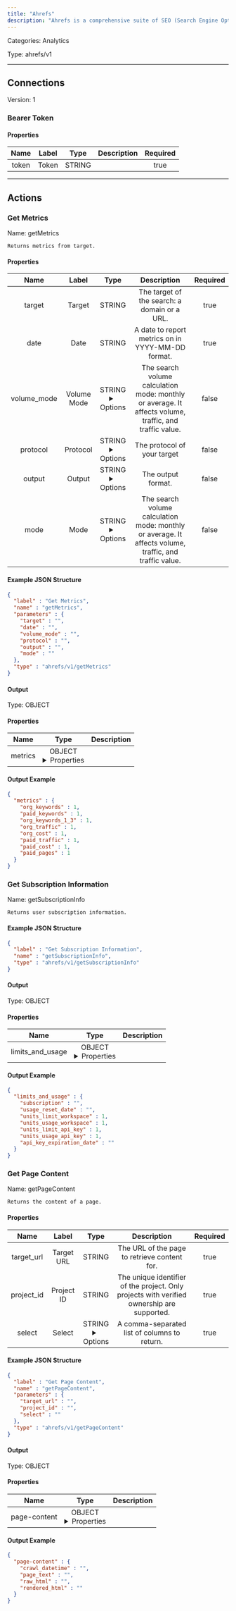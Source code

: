 ```yaml
---
title: "Ahrefs"
description: "Ahrefs is a comprehensive suite of SEO (Search Engine Optimization) tools used by digital marketers and businesses to improve their website's visibility in search engine results."
---
```



Categories: Analytics


Type: ahrefs/v1

<hr />



## Connections

Version: 1


### Bearer Token

#### Properties

|      Name       |      Label     |     Type     |     Description     | Required |
|:---------------:|:--------------:|:------------:|:-------------------:|:--------:|
| token | Token | STRING |  | true |





<hr />


## Actions


### Get Metrics
Name: getMetrics

`Returns metrics from target.`

#### Properties

|      Name       |      Label     |     Type     |     Description     | Required |
|:---------------:|:--------------:|:------------:|:-------------------:|:--------:|
| target | Target | STRING | The target of the search: a domain or a URL. | true |
| date | Date | STRING | A date to report metrics on in YYYY-MM-DD format. | true |
| volume_mode | Volume Mode | STRING <details> <summary> Options </summary> monthly, average </details> | The search volume calculation mode: monthly or average. It affects volume, traffic, and traffic value. | false |
| protocol | Protocol | STRING <details> <summary> Options </summary> both, http, https </details> | The protocol of your target | false |
| output | Output | STRING <details> <summary> Options </summary> json, csv, xml, php </details> | The output format. | false |
| mode | Mode | STRING <details> <summary> Options </summary> exact, prefix, domain, subdomains </details> | The search volume calculation mode: monthly or average. It affects volume, traffic, and traffic value. | false |

#### Example JSON Structure
```json
{
  "label" : "Get Metrics",
  "name" : "getMetrics",
  "parameters" : {
    "target" : "",
    "date" : "",
    "volume_mode" : "",
    "protocol" : "",
    "output" : "",
    "mode" : ""
  },
  "type" : "ahrefs/v1/getMetrics"
}
```

#### Output



Type: OBJECT


#### Properties

|     Name     |     Type     |     Description     |
|:------------:|:------------:|:-------------------:|
| metrics | OBJECT <details> <summary> Properties </summary> &#123;INTEGER\(org_keywords), INTEGER\(paid_keywords), INTEGER\(org_keywords_1_3), INTEGER\(org_traffic), INTEGER\(org_cost), INTEGER\(paid_traffic), INTEGER\(paid_cost), INTEGER\(paid_pages)&#125; </details> |  |




#### Output Example
```json
{
  "metrics" : {
    "org_keywords" : 1,
    "paid_keywords" : 1,
    "org_keywords_1_3" : 1,
    "org_traffic" : 1,
    "org_cost" : 1,
    "paid_traffic" : 1,
    "paid_cost" : 1,
    "paid_pages" : 1
  }
}
```


### Get Subscription Information
Name: getSubscriptionInfo

`Returns user subscription information.`

#### Example JSON Structure
```json
{
  "label" : "Get Subscription Information",
  "name" : "getSubscriptionInfo",
  "type" : "ahrefs/v1/getSubscriptionInfo"
}
```

#### Output



Type: OBJECT


#### Properties

|     Name     |     Type     |     Description     |
|:------------:|:------------:|:-------------------:|
| limits_and_usage | OBJECT <details> <summary> Properties </summary> &#123;STRING\(subscription), STRING\(usage_reset_date), INTEGER\(units_limit_workspace), INTEGER\(units_usage_workspace), INTEGER\(units_limit_api_key), INTEGER\(units_usage_api_key), STRING\(api_key_expiration_date)&#125; </details> |  |




#### Output Example
```json
{
  "limits_and_usage" : {
    "subscription" : "",
    "usage_reset_date" : "",
    "units_limit_workspace" : 1,
    "units_usage_workspace" : 1,
    "units_limit_api_key" : 1,
    "units_usage_api_key" : 1,
    "api_key_expiration_date" : ""
  }
}
```


### Get Page Content
Name: getPageContent

`Returns the content of a page.`

#### Properties

|      Name       |      Label     |     Type     |     Description     | Required |
|:---------------:|:--------------:|:------------:|:-------------------:|:--------:|
| target_url | Target URL | STRING | The URL of the page to retrieve content for. | true |
| project_id | Project ID | STRING | The unique identifier of the project. Only projects with verified ownership are supported. | true |
| select | Select | STRING <details> <summary> Options </summary> crawl_datetime, page_text, raw_html, rendered_html </details> | A comma-separated list of columns to return. | true |

#### Example JSON Structure
```json
{
  "label" : "Get Page Content",
  "name" : "getPageContent",
  "parameters" : {
    "target_url" : "",
    "project_id" : "",
    "select" : ""
  },
  "type" : "ahrefs/v1/getPageContent"
}
```

#### Output



Type: OBJECT


#### Properties

|     Name     |     Type     |     Description     |
|:------------:|:------------:|:-------------------:|
| page-content | OBJECT <details> <summary> Properties </summary> &#123;STRING\(crawl_datetime), STRING\(page_text), STRING\(raw_html), STRING\(rendered_html)&#125; </details> |  |




#### Output Example
```json
{
  "page-content" : {
    "crawl_datetime" : "",
    "page_text" : "",
    "raw_html" : "",
    "rendered_html" : ""
  }
}
```




